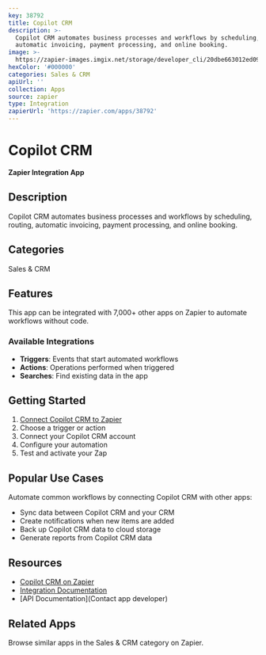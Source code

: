 ```yaml
---
key: 38792
title: Copilot CRM
description: >-
  Copilot CRM automates business processes and workflows by scheduling, routing,
  automatic invoicing, payment processing, and online booking.
image: >-
  https://zapier-images.imgix.net/storage/developer_cli/20dbe663012ed09c984321c79829e6d5.png?auto=format%2Ccompress&ixlib=python-3.0.0&q=50
hexColor: '#000000'
categories: Sales & CRM
apiUrl: ''
collection: Apps
source: zapier
type: Integration
zapierUrl: 'https://zapier.com/apps/38792'
---
```

# Copilot CRM

**Zapier Integration App**

## Description

Copilot CRM automates business processes and workflows by scheduling, routing, automatic invoicing, payment processing, and online booking.

## Categories

Sales & CRM

## Features

This app can be integrated with 7,000+ other apps on Zapier to automate workflows without code.

### Available Integrations

- **Triggers**: Events that start automated workflows
- **Actions**: Operations performed when triggered
- **Searches**: Find existing data in the app

## Getting Started

1. [Connect Copilot CRM to Zapier](https://zapier.com/apps/38792)
2. Choose a trigger or action
3. Connect your Copilot CRM account
4. Configure your automation
5. Test and activate your Zap

## Popular Use Cases

Automate common workflows by connecting Copilot CRM with other apps:

- Sync data between Copilot CRM and your CRM
- Create notifications when new items are added
- Back up Copilot CRM data to cloud storage
- Generate reports from Copilot CRM data

## Resources

- [Copilot CRM on Zapier](https://zapier.com/apps/38792)
- [Integration Documentation](https://zapier.com/apps/38792/integrations)
- [API Documentation](Contact app developer)

## Related Apps

Browse similar apps in the Sales & CRM category on Zapier.
